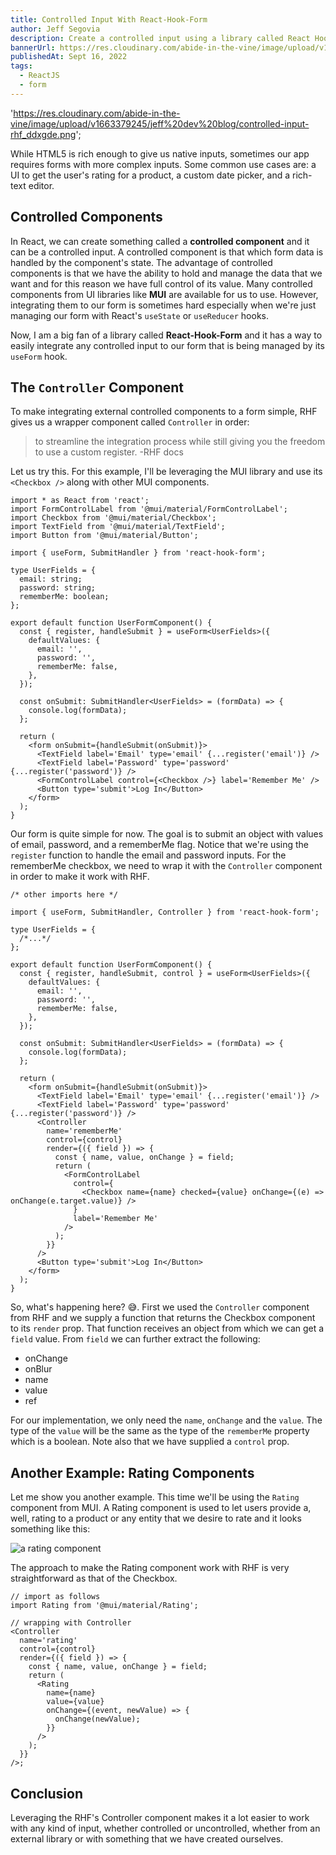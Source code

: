 ```yaml
---
title: Controlled Input With React-Hook-Form
author: Jeff Segovia
description: Create a controlled input using a library called React Hook Form
bannerUrl: https://res.cloudinary.com/abide-in-the-vine/image/upload/v1663379245/jeff%20dev%20blog/controlled-input-rhf_ddxgde.png
publishedAt: Sept 16, 2022
tags:
  - ReactJS
  - form
---
```


  'https://res.cloudinary.com/abide-in-the-vine/image/upload/v1663379245/jeff%20dev%20blog/controlled-input-rhf_ddxgde.png';

<BannerImage src={bannerUrl} alt='controlled input with React-Hook-Form' />

While HTML5 is rich enough to give us native inputs, sometimes our app requires forms with more complex inputs. Some common use cases are: a UI to get the user's rating for a product, a custom date picker, and a rich-text editor.

## Controlled Components

In React, we can create something called a **controlled component** and it can be a controlled input. A controlled component is that which form data is handled by the component's state. The advantage of controlled components is that we have the ability to hold and manage the data that we want and for this reason we have full control of its value. Many controlled components from UI libraries like **MUI** are available for us to use. However, integrating them to our form is sometimes hard especially when we're just managing our form with React's `useState` or `useReducer` hooks.

Now, I am a big fan of a library called **React-Hook-Form** and it has a way to easily integrate any controlled input to our form that is being managed by its `useForm` hook.

## The `Controller` Component

To make integrating external controlled components to a form simple, RHF gives us a wrapper component called `Controller` in order:

> to streamline the integration process while still giving you the freedom to use a custom register.
> -RHF docs

Let us try this. For this example, I'll be leveraging the MUI library and use its `<Checkbox />` along with other MUI components.

```tsx title="UserFormComponent.tsx" showLineNumbers {30-32}
import * as React from 'react';
import FormControlLabel from '@mui/material/FormControlLabel';
import Checkbox from '@mui/material/Checkbox';
import TextField from '@mui/material/TextField';
import Button from '@mui/material/Button';

import { useForm, SubmitHandler } from 'react-hook-form';

type UserFields = {
  email: string;
  password: string;
  rememberMe: boolean;
};

export default function UserFormComponent() {
  const { register, handleSubmit } = useForm<UserFields>({
    defaultValues: {
      email: '',
      password: '',
      rememberMe: false,
    },
  });

  const onSubmit: SubmitHandler<UserFields> = (formData) => {
    console.log(formData);
  };

  return (
    <form onSubmit={handleSubmit(onSubmit)}>
      <TextField label='Email' type='email' {...register('email')} />
      <TextField label='Password' type='password' {...register('password')} />
      <FormControlLabel control={<Checkbox />} label='Remember Me' />
      <Button type='submit'>Log In</Button>
    </form>
  );
}
```

Our form is quite simple for now. The goal is to submit an object with values of email, password, and a rememberMe flag. Notice that we're using the `register` function to handle the email and password inputs. For the rememberMe checkbox, we need to wrap it with the `Controller` component in order to make it work with RHF.

```tsx title="UserFormComponent.tsx" showLineNumbers {3, 10, 26-38}
/* other imports here */

import { useForm, SubmitHandler, Controller } from 'react-hook-form';

type UserFields = {
  /*...*/
};

export default function UserFormComponent() {
  const { register, handleSubmit, control } = useForm<UserFields>({
    defaultValues: {
      email: '',
      password: '',
      rememberMe: false,
    },
  });

  const onSubmit: SubmitHandler<UserFields> = (formData) => {
    console.log(formData);
  };

  return (
    <form onSubmit={handleSubmit(onSubmit)}>
      <TextField label='Email' type='email' {...register('email')} />
      <TextField label='Password' type='password' {...register('password')} />
      <Controller
        name='rememberMe'
        control={control}
        render={({ field }) => {
          const { name, value, onChange } = field;
          return (
            <FormControlLabel
              control={
                <Checkbox name={name} checked={value} onChange={(e) => onChange(e.target.value)} />
              }
              label='Remember Me'
            />
          );
        }}
      />
      <Button type='submit'>Log In</Button>
    </form>
  );
}
```

So, what's happening here? 😅. First we used the `Controller` component from RHF and we supply a function that returns the Checkbox component to its `render` prop. That function receives an object from which we can get a `field` value. From `field` we can further extract the following:

- onChange
- onBlur
- name
- value
- ref

For our implementation, we only need the `name`, `onChange` and the `value`. The type of the `value` will be the same as the type of the `rememberMe` property which is a boolean. Note also that we have supplied a `control` prop.

## Another Example: Rating Components

Let me show you another example. This time we'll be using the `Rating` component from MUI. A Rating component is used to let users provide a, well, rating to a product or any entity that we desire to rate and it looks something like this:

![a rating component](/rating.png)

The approach to make the Rating component work with RHF is very straightforward as that of the Checkbox.

```tsx title="RatingControlled.tsx" showLineNumbers
// import as follows
import Rating from '@mui/material/Rating';

// wrapping with Controller
<Controller
  name='rating'
  control={control}
  render={({ field }) => {
    const { name, value, onChange } = field;
    return (
      <Rating
        name={name}
        value={value}
        onChange={(event, newValue) => {
          onChange(newValue);
        }}
      />
    );
  }}
/>;
```

## Conclusion

Leveraging the RHF's Controller component makes it a lot easier to work with any kind of input, whether controlled or uncontrolled, whether from an external library or with something that we have created ourselves.
